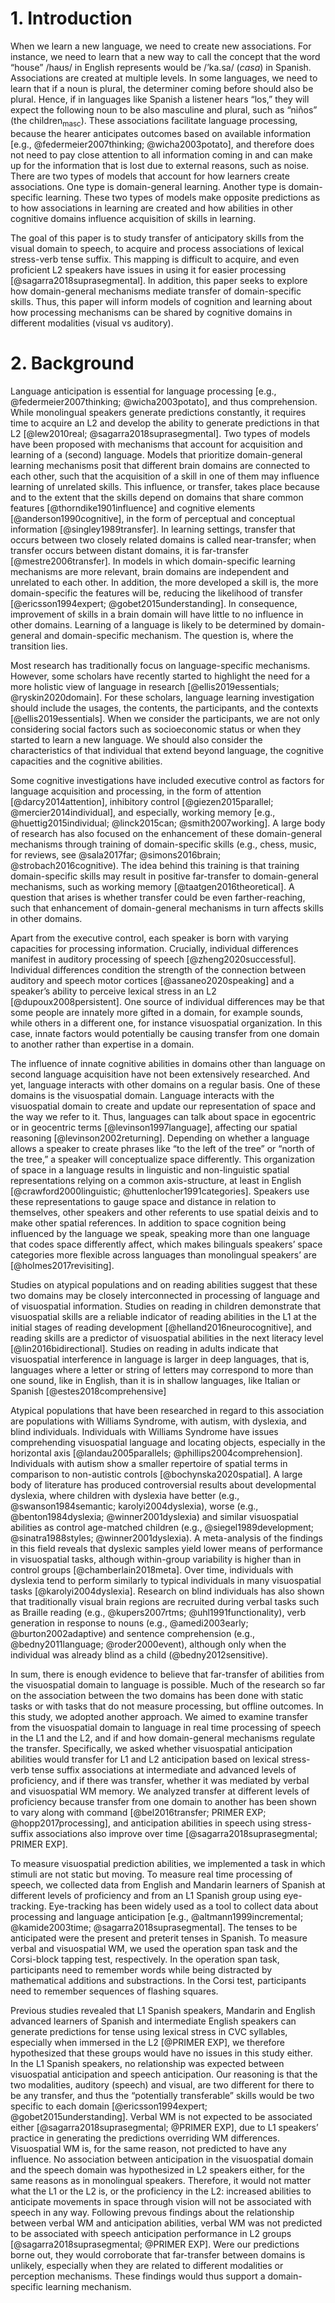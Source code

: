 # 1. Introduction
When we learn a new language, we need to create new associations.
For instance, we need to learn that a new way to call the concept that the word "house" /haʊs/ in English represents would be /'ka.sa/ (*casa*) in Spanish.
Associations are created at multiple levels.
In some languages, we need to learn that if a noun is plural, the determiner coming before should also be plural.
Hence, if in languages like Spanish a listener hears "los," they will expect the following noun to be also masculine and plural, such as "niños" (the children~masc~).
These associations facilitate language processing, because the hearer anticipates outcomes based on available information [e.g., @federmeier2007thinking; @wicha2003potato], and therefore does not need to pay close attention to all information coming in and can make up for the information that is lost due to external reasons, such as noise.
There are two types of models that account for how learners create associations.
One type is domain-general learning.
Another type is domain-specific learning.
These two types of models make opposite predictions as to how associations in learning are created and how abilities in other cognitive domains influence acquisition of skills in learning.

The goal of this paper is to study transfer of anticipatory skills from the visual domain to speech, to acquire and process associations of lexical stress-verb tense suffix.
This mapping is difficult to acquire, and even proficient L2 speakers have issues in using it for easier processing [@sagarra2018suprasegmental].
In addition, this paper seeks to explore how domain-general mechanisms mediate transfer of domain-specific skills.
Thus, this paper will inform models of cognition and learning about how processing mechanisms can be shared by cognitive domains in different modalities (visual vs auditory). 

# 2. Background
Language anticipation is essential for language processing [e.g., @federmeier2007thinking; @wicha2003potato], and thus comprehension.
While monolingual speakers generate predictions constantly, it requires time to acquire an L2 and develop the ability to generate predictions in that L2 [@lew2010real; @sagarra2018suprasegmental].
Two types of models have been proposed with mechanisms that account for acquisition and learning of a (second) language. 
Models that prioritize domain-general learning mechanisms posit that different brain domains are connected to each other, such that the acquisition of a skill in one of them may influence learning of unrelated skills.
This influence, or transfer, takes place because and to the extent that the skills depend on domains that share common features [@thorndike1901influence] and cognitive elements [@anderson1990cognitive], in the form of perceptual and conceptual information [@singley1989transfer].
In learning settings, transfer that occurs between two closely related domains is called near-transfer; when transfer occurs between distant domains, it is far-transfer [@mestre2006transfer].
In models in which domain-specific learning mechanisms are more relevant, brain domains are independent and unrelated to each other.
In addition, the more developed a skill is, the more domain-specific the features will be, reducing the likelihood of transfer [@ericsson1994expert; @gobet2015understanding].
In consequence, improvement of skills in a brain domain will have little to no influence in other domains.
Learning of a language is likely to be determined by domain-general and domain-specific mechanism.
The question is, where the transition lies.

Most research has traditionally focus on language-specific mechanisms.
However, some scholars have recently started to highlight the need for a more holistic view of language in research [@ellis2019essentials; @ryskin2020domain].
For these scholars, language learning investigation should include the usages, the contents, the participants, and the contexts [@ellis2019essentials].
When we consider the participants, we are not only considering social factors such as socioeconomic status or when they started to learn a new language. 
We should also consider the characteristics of that individual that extend beyond language, the cognitive capacities and the cognitive abilities.

Some cognitive investigations have included executive control as factors for language acquisition and processing, in the form of attention [@darcy2014attention], inhibitory control [@giezen2015parallel; @mercier2014individual], and especially, working memory [e.g., @huettig2015individual; @linck2015can; @smith2007working].
A large body of research has also focused on the enhancement of these domain-general mechanisms through training of domain-specific skills (e.g., chess, music, for reviews, see @sala2017far; @simons2016brain; @strobach2016cognitive).
The idea behind this training is that training domain-specific skills may result in positive far-transfer to domain-general mechanisms, such as working memory [@taatgen2016theoretical].
A question that arises is whether transfer could be even farther-reaching, such that enhancement of domain-general mechanisms in turn affects skills in other domains.

Apart from the executive control, each speaker is born with varying capacities for processing information.
Crucially, individual differences manifest in auditory processing of speech [@zheng2020successful].
Individual differences condition the strength of the connection between auditory and speech motor cortices [@assaneo2020speaking] and a speaker’s ability to perceive lexical stress in an L2 [@dupoux2008persistent].
One source of individual differences may be that some people are innately more gifted in a domain, for example sounds, while others in a different one, for instance visuospatial organization.
In this case, innate factors would potentially be causing transfer from one domain to another rather than expertise in a domain.

The influence of innate cognitive abilities in domains other than language on second language acquisition have not been extensively researched.
And yet, language interacts with other domains on a regular basis.
One of these domains is the visuospatial domain.
Language interacts with the visuospatial domain to create and update our representation of space and the way we refer to it.
Thus, languages can talk about space in egocentric or in geocentric terms [@levinson1997language], affecting our spatial reasoning [@levinson2002returning].
Depending on whether a language allows a speaker to create phrases like "to the left of the tree" or "north of the tree," a speaker will conceptualize space differently.
This organization of space in a language results in linguistic and non-linguistic spatial representations relying on a common axis-structure, at least in English [@crawford2000linguistic; @huttenlocher1991categories].
Speakers use these representations to gauge space and distance in relation to themselves, other speakers and other referents to use spatial deixis and to make other spatial references.
In addition to space cognition being influenced by the language we speak, speaking more than one language that codes space differently affect, which makes bilinguals speakers' space categories more flexible across languages than monolingual speakers' are [@holmes2017revisiting].

Studies on atypical populations and on reading abilities suggest that these two domains may be closely interconnected in processing of language and of visuospatial information.
Studies on reading in children demonstrate that visuospatial skills are a reliable indicator of reading abilities in the L1 at the initial stages of reading development [@helland2016neurocognitive], and reading skills are a predictor of visuospatial abilities in the next literacy level [@lin2016bidirectional].
Studies on reading in adults indicate that visuospatial interference in language is larger in deep languages, that is, languages where a letter or string of letters may correspond to more than one sound, like in English, than it is in shallow languages, like Italian or Spanish [@estes2018comprehensive]

Atypical populations that have been researched in regard to this association are populations with Williams Syndrome, with autism, with dyslexia, and blind individuals.
Individuals with Williams Syndrome have issues comprehending visuospatial language and locating objects, especially in the horizontal axis [@landau2005parallels; @phillips2004comprehension].
Individuals with autism show a smaller repertoire of spatial terms in comparison to non-autistic controls [@bochynska2020spatial].
A large body of literature has produced controversial results about developmental dyslexia, where children with dyslexia have better (e.g., @swanson1984semantic; karolyi2004dyslexia), worse (e.g., @benton1984dyslexia; @winner2001dyslexia) and similar visuospatial abilities as control age-matched children (e.g., @siegel1989development; @sinatra1988styles; @winner2001dyslexia).
A meta-analysis of the findings in this field reveals that dyslexic samples yield lower means of performance in visuospatial tasks, although within-group variability is higher than in control groups [@chamberlain2018meta].
Over time, individuals with dyslexia tend to perform similarly to typical individuals in many visuospatial tasks [@karolyi2004dyslexia].
Research on blind individuals has also shown that traditionally visual brain regions are recruited during verbal tasks such as Braille reading (e.g., @kupers2007rtms; @uhl1991functionality), verb generation in response to nouns (e.g., @amedi2003early; @burton2002adaptive) and sentence comprehension (e.g., @bedny2011language; @roder2000event), although only when the individual was already blind as a child (@bedny2012sensitive).

In sum, there is enough evidence to believe that far-transfer of abilities from the visuospatial domain to language is possible.
Much of the research so far on the association between the two domains has been done with static tasks or with tasks that do not measure processing, but offline outcomes.
In this study, we adopted another approach.
We aimed to examine transfer from the visuospatial domain to language in real time processing of speech in the L1 and the L2, and if and how domain-general mechanisms regulate the transfer.
Specifically, we asked whether visuospatial anticipation abilities would transfer for L1 and L2 anticipation based on lexical stress-verb tense suffix associations at intermediate and advanced levels of proficiency, and if there was transfer, whether it was mediated by verbal and visuospatial WM memory.
We analyzed transfer at different levels of proficiency because transfer from one domain to another has been shown to vary along with command [@bel2016transfer; PRIMER EXP; @hopp2017processing], and anticipation abilities in speech using stress-suffix associations also improve over time [@sagarra2018suprasegmental; PRIMER EXP].

To measure visuospatial prediction abilities, we implemented a task in which stimuli are not static but moving.
To measure real time processing of speech, we collected data from English and Mandarin learners of Spanish at different levels of proficiency and from an L1 Spanish group using eye-tracking.
Eye-tracking has been widely used as a tool to collect data about processing and language anticipation [e.g., @altmann1999incremental; @kamide2003time; @sagarra2018suprasegmental].
The tenses to be anticipated were the present and preterit tenses in Spanish.
To measure verbal and visuospatial WM, we used the operation span task and the Corsi-block tapping test, respectively.
In the operation span task, participants need to remember words while being distracted by mathematical additions and substractions.
In the Corsi test, participants need to remember sequences of flashing squares.

Previous studies revealed that L1 Spanish speakers, Mandarin and English advanced learners of Spanish and intermediate English speakers can generate predictions for tense using lexical stress in CVC syllables, especially when immersed in the L2 [@PRIMER EXP], we therefore hypothesized that these groups would have no issues in this study either.  
In the L1 Spanish speakers, no relationship was expected between visuospatial anticipation and speech anticipation. 
Our reasoning is that the two modalities, auditory (speech) and visual, are two different for there to be any transfer, and thus the "potentially transferable" skills would be two specific to each domain [@ericsson1994expert; @gobet2015understanding].
Verbal WM is not expected to be associated either [@sagarra2018suprasegmental; @PRIMER EXP], due to L1 speakers' practice in generating the predictions overriding WM differences.   
Visuospatial WM is, for the same reason, not predicted to have any influence.
No association between anticipation in the visuospatial domain and the speech domain was hypothesized in L2 speakers either, for the same reasons as in monolingual speakers.
Therefore, it would not matter what the L1 or the L2 is, or the proficiency in the L2: increased abilities to anticipate movements in space through vision will not be associated with speech in any way. 
Following prevous findings about the relationship between verbal WM and anticipation abilities, verbal WM was not predicted to be associated with speech anticipation performance in L2 groups [@sagarra2018suprasegmental; @PRIMER EXP].
Were our predictions borne out, they would corroborate that far-transfer between domains is unlikely, especially when they are related to different modalities or perception mechanisms.
These findings would thus support a domain-specific learning mechanism.
